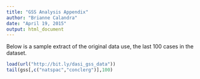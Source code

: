 ```yaml
---
title: "GSS Analysis Appendix"
author: "Brianne Calandra"
date: "April 19, 2015"
output: html_document
---
```

Below is a sample extract of the original data use, the last 100 cases in the dataset.
```r
load(url("http://bit.ly/dasi_gss_data"))
tail(gss[,c("natspac","conclerg")],100)

```

